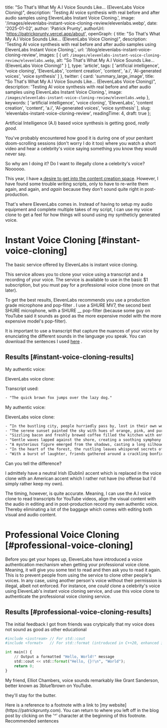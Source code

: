 
  title: "So That's What My A.I Voice Sounds Like... (ElevenLabs Voice Cloning)",
  description: 'Testing AI voice synthesis with real before and after audio samples using ElevenLabs Instant Voice Cloning.',
  image: '/images/elevenlabs-instant-voice-cloning-review/elevenlabs.webp',
  date: '2025-01-02',
  author: 'Patrick Prunty',
  authorUrl: 'https://patrickprunty.vercel.app/about',
  openGraph: {
    title: "So That's What My A.I Voice Sounds Like... (ElevenLabs Voice Cloning)",
    description: 'Testing AI voice synthesis with real before and after audio samples using ElevenLabs Instant Voice Cloning.',
    url: '/blog/elevenlabs-instant-voice-cloning-review',
    images: [
      {
        url: `/images/elevenlabs-instant-voice-cloning-review/elevenlabs.webp`,
        alt: "So That's What My A.I Voice Sounds Like... (ElevenLabs Voice Cloning)"
      }
    ],
    type: 'article',
    tags: [
      'artificial intelligence',
      'voice cloning',
      'ElevenLabs',
      'content creation',
      'content',
      'a.i',
      'AI-generated voices',
      'voice synthesis'
    ]
  },
  twitter: {
    card: 'summary_large_image',
    title: "So That's What My A.I Voice Sounds Like... (ElevenLabs Voice Cloning)",
    description: 'Testing AI voice synthesis with real before and after audio samples using ElevenLabs Instant Voice Cloning.',
    image: `/images/elevenlabs-instant-voice-cloning-review/elevenlabs.webp`
  },
  keywords: [
    'artificial intelligence',
    'voice cloning',
    'ElevenLabs',
    'content creation',
    'content',
    'a.i',
    'AI-generated voices',
    'voice synthesis'
  ],
  slug: 'elevenlabs-instant-voice-cloning-review',
  readingTime: 4,
  draft: true
};

Artificial Intelligence (A.I) based voice synthesis is getting good, *really good*.

You've probably encountered how good it is during one of your penitant doom-scrolling 
sessions (don't worry I do it too) where you watch a short video and hear a celebrity's voice saying something you know 
they would never say.

So why am I doing it? Do I want to illegally clone a celebrity's voice? Noooooo.

This year, I have a[ desire to get into the content creation space](/blog/2024-in-review). However,
I have found some trouble writing scripts, only to have to re-write them again, and again, and *again* because they don't sound
quite right in post-production.

That's where ElevenLabs comes in. Instead of having to setup my audio equipment and complete 
multiple takes of my script, I can use my voice clone to get a feel for how things will sound using my syntheticly generated voice.

# Instant Voice Cloning [#instant-voice-cloning]

The basic service offered by ElevenLabs is instant voice cloning. 

This service allows you to clone your voice using a
transcript and a recording of your voice. The service is available to use in the basic $1 subscription, but you must pay
for a professional voice clone (more on that later).

To get the best results, ElevenLabs recommends you use a production grade microphone and pop-filter <Ref id="1" />. I use a SHURE MV7, the second best SHURE microphone, with a
SHURE __ pop-filter (because some guy on YouTube said it sounds as good as the more expensive model with the 
more expensive model's pop-filter).

It is important to use a transcript that capture the nuances of your voice by enunciating the different sounds in the
language you speak. You can download the sentences I used [here](/downloads/elevenlabs_sentences.txt) <Ref id="2" />.

## Results [#instant-voice-cloning-results]

My authentic voice:

<MP3 src="/downloads/pprunty.mp3"/>

ElevenLabs voice clone:

<MP3 src="/downloads/elevenlabs.mp3"/>

Transcript used:

```txt
- "The quick brown fox jumps over the lazy dog."
```

My authentic voice:

<MP3 src="/downloads/pprunty2.mp3"/>

ElevenLabs voice clone:

<MP3 src="/downloads/elevenlabs2.mp3"/>

```txt
- “In the bustling city, people hurriedly pass by, lost in their own worlds."
- "The serene sunset painted the sky with hues of orange, pink, and purple."
- "Sizzling bacon and freshly brewed coffee filled the kitchen with enticing aromas."
- "Gentle waves lapped against the shore, creating a soothing symphony of nature."
- "A mysterious figure emerged from the shadows, casting a long silhouette on the dimly lit alley."
- "In the heart of the forest, the rustling leaves whispered secrets of ancient times."
- "With a burst of laughter, friends gathered around a crackling bonfire under the starlit night sky."
```

Can you tell the difference?

I admittely have a neutral Irish (Dublin) accent which is replaced in the voice clone with 
an American accent which I rather not have (no offense but I'd simply rather keep my own).

The timing, however, is quite accurate. Meaning, I can use the A.I voice clone to read 
transcripts for YouTube videos, align the visual content with the audio in editing and in 
post-production record my own authentic voice. Thereby eliminating a lot of the baggage which 
comes with editing both visual and audio content.

# Professional Voice Cloning [#professional-voice-cloning]

Before you get your hopes up, ElevenLabs have introduced a voice authentication mechanism when getting your professional
voice clone. Meaning, it will give you some text to read and then ask you to read it again. This is to prevent people from
using the service to clone other people's voices. In any case, using another person's voice without their permission is illegal,
albeit not enforced. For instance, one *could* clone a celebrity's voice using ElevenLab's instant voice cloning service, and use
this voice clone to authenticate the professional voice cloning service.

## Results [#professional-voice-cloning-results]

The initial feedback I got from friends was crytpically that my voice does not sound as good as other educational 

```python
#include <iostream> // For std::cout
#include <format>   // For std::format (introduced in C++20, enhanced in C++23)

int main() {
    // Output a formatted "Hello, World!" message
    std::cout << std::format("Hello, {}!\n", "World");
    return 0;
}
```

My friend, Elliot Chambers, voice sounds remarkably like Grant Sanderson, better known as 3blue1brown on YouTube.

they'll stay for the butter.

<FootNotes>
  <FootNote id="1">Here is a reference to a footnote with a link to [my website](https://patrickprunty.com). You can return to where you left off in the blog post by clicking on the '^' character at the beginning of this footnote.</FootNote>
  <FootNote id="2">Recommended sentences </FootNote>
</FootNotes>
